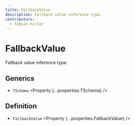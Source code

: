 ```yaml
---
title: FallbackValue
description: Fallback value inference type.
contributors:
  - fabian-hiller
---
```



# FallbackValue

Fallback value inference type.

## Generics

- `TSchema` <Property {...properties.TSchema} />

## Definition

- `FallbackValue` <Property {...properties.FallbackValue} />
